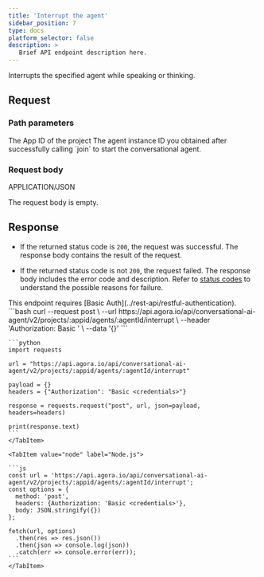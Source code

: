 ```yaml
---
title: 'Interrupt the agent'
sidebar_position: 7
type: docs
platform_selector: false
description: >
   Brief API endpoint description here.
---
```




<RestAPILayout>
  <LeftColumn
    title={frontMatter.title}
    method="POST"
    endpoint="https://api.agora.io/api/conversational-ai-agent/v2/projects/{appid}/agents/{agentId}/interrupt"
  >

Interrupts the specified agent while speaking or thinking.

## Request

### Path parameters

<PathParameter name="appid" type="string" required={true}>
The App ID of the project
</PathParameter>
<PathParameter name="agentId" type="string" required={true}>
The agent instance ID you obtained after successfully calling `join` to start the conversational agent.
</PathParameter>

### Request body

<div class="api-mime-type">APPLICATION/JSON</div>

The request body is empty.

## Response

- If the returned status code is `200`, the request was successful. The response body contains the result of the request.

- If the returned status code is not `200`, the request failed. The response body includes the error code and description. Refer to [status codes](../rest-api/reference#response-status-codes) to understand the possible reasons for failure.

   
</LeftColumn>

<RightColumn>

<Section title="Authorization">
This endpoint requires [Basic Auth](../rest-api/restful-authentication).
</Section>

<Section title="Request example">

  <Tabs groupId="code-examples">
    <TabItem value="curl" label="curl" default>
      ```bash
      curl --request post \
        --url https://api.agora.io/api/conversational-ai-agent/v2/projects/:appid/agents/:agentId/interrupt \
        --header 'Authorization: Basic <credentials>' \
        --data '{}'     
      ```
    </TabItem>
    <TabItem value="python" label="Python">

    ```python
    import requests

    url = "https://api.agora.io/api/conversational-ai-agent/v2/projects/:appid/agents/:agentId/interrupt"

    payload = {}
    headers = {"Authorization": "Basic <credentials>"}

    response = requests.request("post", url, json=payload, headers=headers)

    print(response.text)
    ```
    </TabItem>

    <TabItem value="node" label="Node.js">

    ```js
    const url = 'https://api.agora.io/api/conversational-ai-agent/v2/projects/:appid/agents/:agentId/interrupt';
    const options = {
      method: 'post',
      headers: {Authorization: 'Basic <credentials>'},
      body: JSON.stringify({})
    };

    fetch(url, options)
      .then(res => res.json())
      .then(json => console.log(json))
      .catch(err => console.error(err)); 
    ```
    </TabItem>
  </Tabs>

</Section>

</RightColumn>
</RestAPILayout>
